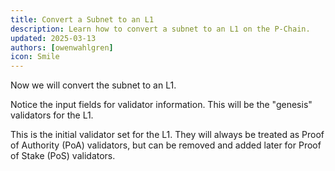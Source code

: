 ```yaml
---
title: Convert a Subnet to an L1
description: Learn how to convert a subnet to an L1 on the P-Chain.
updated: 2025-03-13
authors: [owenwahlgren]
icon: Smile
---
```



Now we will convert the subnet to an L1. 

Notice the input fields for validator information. This will be the "genesis" validators for the L1.

This is the initial validator set for the L1. They will always be treated as Proof of Authority (PoA) validators, but can be removed and added later for Proof of Stake (PoS) validators.

<ToolboxMdxWrapper>
    <ConvertToL1 />
</ToolboxMdxWrapper>




